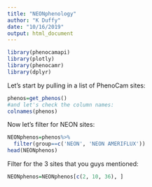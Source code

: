 ```yaml
---
title: "NEONphenology"
author: "K Duffy"
date: "10/16/2019"
output: html_document
---
```


```r
library(phenocamapi)
library(plotly)
library(phenocamr)
library(dplyr)
```

Let's start by pulling in a list of PhenoCam sites:

```r
phenos=get_phenos()
#and let's check the column names:
colnames(phenos)

```

Now let's filter for NEON sites:
```r
NEONphenos=phenos%>%
  filter(group==c('NEON', 'NEON AMERIFLUX'))
head(NEONphenos)
```

Filter for the 3 sites that you guys mentioned:
```r
NEONphenos=NEONphenos[c(2, 10, 36), ]
```
